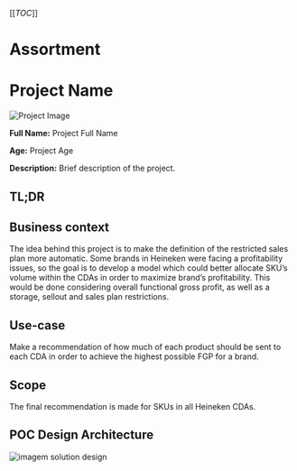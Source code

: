 [[_TOC_]]
# Assortment

# Project Name

<div class="infobox">
  <img src="/images/project-image.png" alt="Project Image" class="infobox-image">
  <p><strong>Full Name:</strong> Project Full Name</p>
  <p><strong>Age:</strong> Project Age</p>
  <p><strong>Description:</strong> Brief description of the project.</p>
</div>

## TL;DR


## Business context
The idea behind this project is to make the definition of the restricted sales plan more automatic. Some brands in Heineken were facing a profitability issues, so the goal is to develop a model which could better allocate SKU’s volume within the CDAs in order to maximize brand’s profitability. This would be done considering overall functional gross profit, as well as a storage, sellout and sales plan restrictions.


## Use-case
Make a recommendation of how much of each product should be sent to each CDA in order to achieve the highest possible FGP for a brand.

## Scope
The final recommendation is made for SKUs in all Heineken CDAs. 

## POC Design Architecture
![imagem solution design](/assets/images/hwtp_sd.png)
